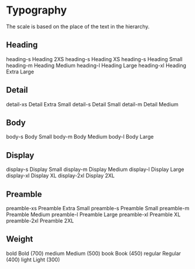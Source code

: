 
<Meta title="Docs/Style/Typography" />

# Typography

The scale is based on the place of the text in the hierarchy.

## Heading
<gds-flex display="flex" direction="column">
    <gds-flex display="flex" gap="s" padding="l 0" align="center" border="0 0 4xs/l2-stroke-primary 0">
        <gds-text min-width="30" align="left">heading-s</gds-text>
        <gds-text font-size="heading-2xs">Heading 2XS</gds-text>
    </gds-flex>
    <gds-flex display="flex" gap="s" padding="l 0" align="center" border="0 0 4xs/l2-stroke-primary 0">
        <gds-text min-width="30" align="left">heading-s</gds-text>
        <gds-text font-size="heading-xs">Heading XS</gds-text>
    </gds-flex>
    <gds-flex display="flex" gap="s" padding="l 0" align="center" border="0 0 4xs/l2-stroke-primary 0">
        <gds-text min-width="30" align="left">heading-s</gds-text>
        <gds-text font-size="heading-s">Heading Small</gds-text>
    </gds-flex>
    <gds-flex display="flex" gap="s" padding="l 0" align="center" border="0 0 4xs/l2-stroke-primary 0">
        <gds-text min-width="30" align="left">heading-m</gds-text>
        <gds-text font-size="heading-m">Heading Medium</gds-text>
    </gds-flex>
    <gds-flex display="flex" gap="s" padding="l 0" align="center" border="0 0 4xs/l2-stroke-primary 0">
        <gds-text min-width="30" align="left">heading-l</gds-text>
        <gds-text font-size="heading-l">Heading Large</gds-text>
    </gds-flex>
    <gds-flex display="flex" gap="s" padding="l 0" align="center" border="0 0 4xs/l2-stroke-primary 0">
        <gds-text min-width="30" align="left">heading-xl</gds-text>
        <gds-text font-size="heading-xl">Heading Extra Large</gds-text>
    </gds-flex>
</gds-flex>

## Detail
<gds-flex display="flex" direction="column">
    <gds-flex display="flex" gap="s" padding="l 0" align="center" border="0 0 4xs/l2-stroke-primary 0">
        <gds-text min-width="30" align="left">detail-xs</gds-text>
        <gds-text font-size="detail-xs">Detail Extra Small</gds-text>
    </gds-flex>
    <gds-flex display="flex" gap="s" padding="l 0" align="center" border="0 0 4xs/l2-stroke-primary 0">
        <gds-text min-width="30" align="left">detail-s</gds-text>
        <gds-text font-size="detail-s">Detail Small</gds-text>
    </gds-flex>
    <gds-flex display="flex" gap="s" padding="l 0" align="center" border="0 0 4xs/l2-stroke-primary 0">
        <gds-text min-width="30" align="left">detail-m</gds-text>
        <gds-text font-size="detail-m">Detail Medium</gds-text>
    </gds-flex>
</gds-flex>

## Body
<gds-flex display="flex" direction="column">
    <gds-flex display="flex" gap="s" padding="l 0" align="center" border="0 0 4xs/l2-stroke-primary 0">
        <gds-text min-width="30" align="left">body-s</gds-text>
        <gds-text font-size="body-s">Body Small</gds-text>
    </gds-flex>
    <gds-flex display="flex" gap="s" padding="l 0" align="center" border="0 0 4xs/l2-stroke-primary 0">
        <gds-text min-width="30" align="left">body-m</gds-text>
        <gds-text font-size="body-m">Body Medium</gds-text>
    </gds-flex>
    <gds-flex display="flex" gap="s" padding="l 0" align="center" border="0 0 4xs/l2-stroke-primary 0">
        <gds-text min-width="30" align="left">body-l</gds-text>
        <gds-text font-size="body-l">Body Large</gds-text>
    </gds-flex>
</gds-flex>

## Display
<gds-flex display="flex" direction="column">
    <gds-flex display="flex" gap="s" padding="l 0" align="center" border="0 0 4xs/l2-stroke-primary 0">
        <gds-text min-width="30" align="left">display-s</gds-text>
        <gds-text font-size="display-s">Display Small</gds-text>
    </gds-flex>
    <gds-flex display="flex" gap="s" padding="l 0" align="center" border="0 0 4xs/l2-stroke-primary 0">
        <gds-text min-width="30" align="left">display-m</gds-text>
        <gds-text font-size="display-m">Display Medium</gds-text>
    </gds-flex>
    <gds-flex display="flex" gap="s" padding="l 0" align="center" border="0 0 4xs/l2-stroke-primary 0">
        <gds-text min-width="30" align="left">display-l</gds-text>
        <gds-text font-size="display-l">Display Large</gds-text>
    </gds-flex>
    <gds-flex display="flex" gap="s" padding="l 0" align="center" border="0 0 4xs/l2-stroke-primary 0">
        <gds-text min-width="30" align="left">display-xl</gds-text>
        <gds-text font-size="display-xl">Display XL</gds-text>
    </gds-flex>
    <gds-flex display="flex" gap="s" padding="l 0" align="center" border="0 0 4xs/l2-stroke-primary 0">
        <gds-text min-width="30" align="left">display-2xl</gds-text>
        <gds-text font-size="display-2xl">Display 2XL</gds-text>
    </gds-flex>
</gds-flex>

## Preamble
<gds-flex display="flex" direction="column">
    <gds-flex display="flex" gap="s" padding="l 0" align="center" border="0 0 4xs/l2-stroke-primary 0">
        <gds-text min-width="30" align="left">preamble-xs</gds-text>
        <gds-text font-size="preamble-xs">Preamble Extra Small</gds-text>
    </gds-flex>
    <gds-flex display="flex" gap="s" padding="l 0" align="center" border="0 0 4xs/l2-stroke-primary 0">
        <gds-text min-width="30" align="left">preamble-s</gds-text>
        <gds-text font-size="preamble-s">Preamble Small</gds-text>
    </gds-flex>
    <gds-flex display="flex" gap="s" padding="l 0" align="center" border="0 0 4xs/l2-stroke-primary 0">
        <gds-text min-width="30" align="left">preamble-m</gds-text>
        <gds-text font-size="preamble-m">Preamble Medium</gds-text>
    </gds-flex>
    <gds-flex display="flex" gap="s" padding="l 0" align="center" border="0 0 4xs/l2-stroke-primary 0">
        <gds-text min-width="30" align="left">preamble-l</gds-text>
        <gds-text font-size="preamble-l">Preamble Large</gds-text>
    </gds-flex>
    <gds-flex display="flex" gap="s" padding="l 0" align="center" border="0 0 4xs/l2-stroke-primary 0">
        <gds-text min-width="30" align="left">preamble-xl</gds-text>
        <gds-text font-size="preamble-xl">Preamble XL</gds-text>
    </gds-flex>
    <gds-flex display="flex" gap="s" padding="l 0" align="center" border="0 0 4xs/l2-stroke-primary 0">
        <gds-text min-width="30" align="left">preamble-2xl</gds-text>
        <gds-text font-size="preamble-2xl">Preamble 2XL</gds-text>
    </gds-flex>
</gds-flex>

## Weight
<gds-flex display="flex" direction="column">
    <gds-flex display="flex" gap="s" padding="l 0" align="center" border="0 0 4xs/l2-stroke-primary 0">
        <gds-text min-width="30" align="left">bold</gds-text>
        <gds-text weight="bold">Bold (700)</gds-text>
    </gds-flex>
    <gds-flex display="flex" gap="s" padding="l 0" align="center" border="0 0 4xs/l2-stroke-primary 0">
        <gds-text min-width="30" align="left">medium</gds-text>
        <gds-text weight="medium">Medium (500)</gds-text>
    </gds-flex>
    <gds-flex display="flex" gap="s" padding="l 0" align="center" border="0 0 4xs/l2-stroke-primary 0">
        <gds-text min-width="30" align="left">book</gds-text>
        <gds-text weight="book">Book (450)</gds-text>
    </gds-flex>
    <gds-flex display="flex" gap="s" padding="l 0" align="center" border="0 0 4xs/l2-stroke-primary 0">
        <gds-text min-width="30" align="left">regular</gds-text>
        <gds-text weight="regular">Regular (400)</gds-text>
    </gds-flex>
    <gds-flex display="flex" gap="s" padding="l 0" align="center" border="0 0 4xs/l2-stroke-primary 0">
        <gds-text min-width="30" align="left">light</gds-text>
        <gds-text weight="light">Light (300)</gds-text>
    </gds-flex>
</gds-flex>